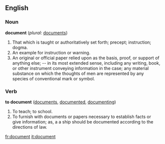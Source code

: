 ==English==

===Noun===
'''document'''  (''plural:'' [[documents]])
#That which is taught or authoritatively set forth; precept; instruction; dogma.
#An example for instruction or warning.
#An original or official paper relied upon as the basis, proof, or support of anything else; -- in its most extended sense, including any writing, book, or other instrument conveying information in the case; any material substance on which the thoughts of men are represented by any species of conventional mark or symbol.

===Verb===
'''to document'''  ([[documents]], [[documented]], [[documenting]])
#To teach; to school.
#To furnish with documents or papers necessary to establish facts or give information; as, a a ship should be documented according to the directions of law.

[[fr:document]]
[[it:document]]